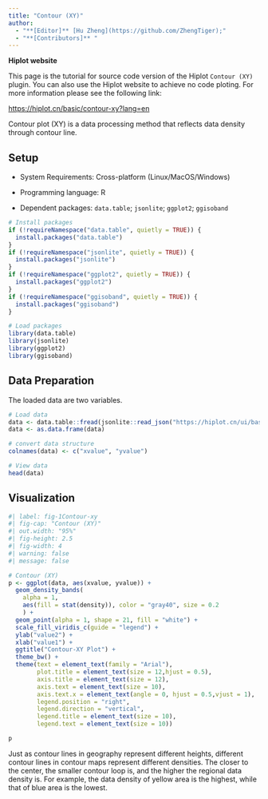 ```yaml
---
title: "Contour (XY)"
author:
  - "**[Editor]** [Hu Zheng](https://github.com/ZhengTiger);"
  - "**[Contributors]** "
---
```


::: callout-note
**Hiplot website**

This page is the tutorial for source code version of the Hiplot `Contour (XY)` plugin. You can also use the Hiplot website to achieve no code ploting. For more information please see the following link:

<https://hiplot.cn/basic/contour-xy?lang=en>
:::

Contour plot (XY) is a data processing method that reflects data density through contour line.

## Setup

-   System Requirements: Cross-platform (Linux/MacOS/Windows)

-   Programming language: R

-   Dependent packages: `data.table`; `jsonlite`; `ggplot2`; `ggisoband`

```r
# Install packages
if (!requireNamespace("data.table", quietly = TRUE)) {
  install.packages("data.table")
}
if (!requireNamespace("jsonlite", quietly = TRUE)) {
  install.packages("jsonlite")
}
if (!requireNamespace("ggplot2", quietly = TRUE)) {
  install.packages("ggplot2")
}
if (!requireNamespace("ggisoband", quietly = TRUE)) {
  install.packages("ggisoband")
}

# Load packages
library(data.table)
library(jsonlite)
library(ggplot2)
library(ggisoband)
```

## Data Preparation

The loaded data are two variables.

```r
# Load data
data <- data.table::fread(jsonlite::read_json("https://hiplot.cn/ui/basic/contour-xy/data.json")$exampleData$textarea[[1]])
data <- as.data.frame(data)

# convert data structure
colnames(data) <- c("xvalue", "yvalue")

# View data
head(data)
```

## Visualization

```r
#| label: fig-1Contour-xy
#| fig-cap: "Contour (XY)"
#| out.width: "95%"
#| fig-height: 2.5
#| fig-width: 4
#| warning: false
#| message: false

# Contour (XY)
p <- ggplot(data, aes(xvalue, yvalue)) +
  geom_density_bands(
    alpha = 1,
    aes(fill = stat(density)), color = "gray40", size = 0.2
    ) +
  geom_point(alpha = 1, shape = 21, fill = "white") +
  scale_fill_viridis_c(guide = "legend") +
  ylab("value2") +
  xlab("value1") +
  ggtitle("Contour-XY Plot") +
  theme_bw() +
  theme(text = element_text(family = "Arial"),
        plot.title = element_text(size = 12,hjust = 0.5),
        axis.title = element_text(size = 12),
        axis.text = element_text(size = 10),
        axis.text.x = element_text(angle = 0, hjust = 0.5,vjust = 1),
        legend.position = "right",
        legend.direction = "vertical",
        legend.title = element_text(size = 10),
        legend.text = element_text(size = 10))

p
```

Just as contour lines in geography represent different heights, different contour lines in contour maps represent different densities. The closer to the center, the smaller contour loop is, and the higher the regional data density is. For example, the data density of yellow area is the highest, while that of blue area is the lowest.
